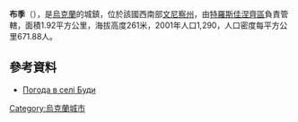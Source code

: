{{coord|48|28|1|N|29|13|59|E|scale:30000|display=title}}

'''布季'''（{{lang-uk|Буди}}），是[[烏克蘭|烏克蘭]]的城鎮，位於該國西南部[[文尼察州|文尼察州]]，由[[特羅斯佳涅齊區|特羅斯佳涅齊區]]負責管轄，面積1.92平方公里，海拔高度261米，2001年人口1,290，人口密度每平方公里671.88人。

==參考資料==
* [http://weather.in.ua/ua/vinnickaja/2177 Погода в селі Буди] {{Wayback|url=http://weather.in.ua/ua/vinnickaja/2177 |date=20111220074912 }}

{{Ukraine-geo-stub}}
[[Category:烏克蘭城市|Category:烏克蘭城市]]